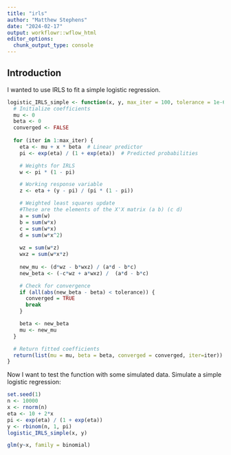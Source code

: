 ```yaml
---
title: "irls"
author: "Matthew Stephens"
date: "2024-02-17"
output: workflowr::wflow_html
editor_options:
  chunk_output_type: console
---
```


## Introduction

I wanted to use IRLS to fit a simple logistic regression.

```r
logistic_IRLS_simple <- function(x, y, max_iter = 100, tolerance = 1e-6) {
  # Initialize coefficients
  mu <- 0
  beta <- 0
  converged <- FALSE
  
  for (iter in 1:max_iter) {
    eta <- mu + x * beta  # Linear predictor
    pi <- exp(eta) / (1 + exp(eta))  # Predicted probabilities

    # Weights for IRLS 
    w <- pi * (1 - pi)

    # Working response variable
    z <- eta + (y - pi) / (pi * (1 - pi)) 

    # Weighted least squares update
    #These are the elements of the X'X matrix (a b) (c d)
    a = sum(w)
    b = sum(w*x)
    c = sum(w*x)
    d = sum(w*x^2)
    
    wz = sum(w*z)
    wxz = sum(w*x*z)
    
    new_mu <- (d*wz - b*wxz) / (a*d - b*c)
    new_beta <- (-c*wz + a*wxz) /  (a*d - b*c)

    # Check for convergence
    if (all(abs(new_beta - beta) < tolerance)) {
      converged = TRUE
      break
    }

    beta <- new_beta
    mu <- new_mu
  }

  # Return fitted coefficients
  return(list(mu = mu, beta = beta, converged = converged, iter=iter))
}
```


Now I want to test the function with some simulated data.
Simulate a simple logistic regression:
```r
set.seed(1)
n <- 10000
x <- rnorm(n)
eta <- 10 + 2*x
pi <- exp(eta) / (1 + exp(eta))
y <- rbinom(n, 1, pi)
logistic_IRLS_simple(x, y)

glm(y~x, family = binomial)
```


